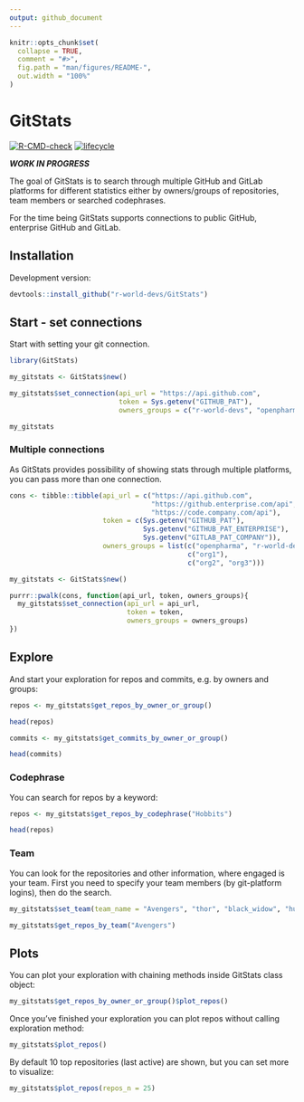 ```yaml
---
output: github_document
---
```


<!-- README.md is generated from README.Rmd. Please edit that file -->

```r
knitr::opts_chunk$set(
  collapse = TRUE,
  comment = "#>",
  fig.path = "man/figures/README-",
  out.width = "100%"
)
```

# GitStats

<!-- badges: start -->
[![R-CMD-check](https://github.com/r-world-devs/GitStats/workflows/R-CMD-check/badge.svg)](https://github.com/r-world-devs/GitStats/actions)
[![lifecycle](https://img.shields.io/badge/lifecycle-experimental-orange.svg)](https://lifecycle.r-lib.org/articles/stages.html#experimental)
<!-- badges: end -->

***WORK IN PROGRESS***

The goal of GitStats is to search through multiple GitHub and GitLab platforms for different statistics either by owners/groups of repositories, team members or searched codephrases.

For the time being GitStats supports connections to public GitHub, enterprise GitHub and GitLab.

## Installation

Development version:

```r
devtools::install_github("r-world-devs/GitStats")
```

## Start - set connections

Start with setting your git connection.


```r
library(GitStats)

my_gitstats <- GitStats$new()

my_gitstats$set_connection(api_url = "https://api.github.com",
                           token = Sys.getenv("GITHUB_PAT"),
                           owners_groups = c("r-world-devs", "openpharma"))

my_gitstats

```

### Multiple connections

As GitStats provides possibility of showing stats through multiple platforms, you can pass more than one connection.

```r  
cons <- tibble::tibble(api_url = c("https://api.github.com", 
                                   "https://github.enterprise.com/api", 
                                   "https://code.company.com/api"),
                       token = c(Sys.getenv("GITHUB_PAT"), 
                                 Sys.getenv("GITHUB_PAT_ENTERPRISE"),
                                 Sys.getenv("GITLAB_PAT_COMPANY")),
                       owners_groups = list(c("openpharma", "r-world-devs"),  
                                            c("org1"), 
                                            c("org2", "org3")))

my_gitstats <- GitStats$new()

purrr::pwalk(cons, function(api_url, token, owners_groups){
  my_gitstats$set_connection(api_url = api_url,
                             token = token,
                             owners_groups = owners_groups)
})

```

## Explore

And start your exploration for repos and commits, e.g. by owners and groups:

```r
repos <- my_gitstats$get_repos_by_owner_or_group()

head(repos)

```

```r
commits <- my_gitstats$get_commits_by_owner_or_group()

head(commits)

```

### Codephrase

You can search for repos by a keyword:

```r
repos <- my_gitstats$get_repos_by_codephrase("Hobbits")

head(repos)

```

### Team

You can look for the repositories and other information, where engaged is your team.
First you need to specify your team members (by git-platform logins), then do the search.

```r
my_gitstats$set_team(team_name = "Avengers", "thor", "black_widow", "hulk", "spider-man", "iron-man")

my_gitstats$get_repos_by_team("Avengers")

```

## Plots

You can plot your exploration with chaining methods inside GitStats class object:

```r
my_gitstats$get_repos_by_owner_or_group()$plot_repos()

```

Once you've finished your exploration you can plot repos without calling exploration method:

```r
my_gitstats$plot_repos()

```

By default 10 top repositories (last active) are shown, but you can set more to visualize:

```r
my_gitstats$plot_repos(repos_n = 25)

```
